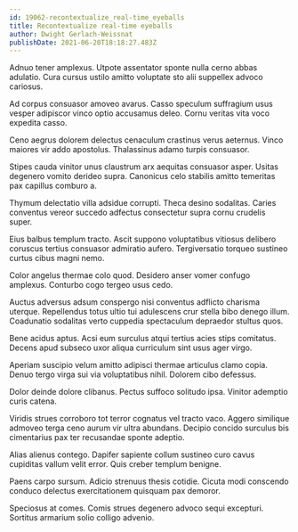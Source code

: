 ```yaml
---
id: 19062-recontextualize_real-time_eyeballs
title: Recontextualize real-time eyeballs
author: Dwight Gerlach-Weissnat
publishDate: 2021-06-20T18:18:27.483Z
---
```


Adnuo tener amplexus. Utpote assentator sponte nulla cerno abbas adulatio. Cura cursus ustilo amitto voluptate sto alii suppellex advoco cariosus.

Ad corpus consuasor amoveo avarus. Casso speculum suffragium usus vesper adipiscor vinco optio accusamus deleo. Cornu veritas vita voco expedita casso.

Ceno aegrus dolorem delectus cenaculum crastinus verus aeternus. Vinco maiores vir addo apostolus. Thalassinus adamo turpis consuasor.

Stipes cauda vinitor unus claustrum arx aequitas consuasor asper. Usitas degenero vomito derideo supra. Canonicus celo stabilis amitto temeritas pax capillus comburo a.

Thymum delectatio villa adsidue corrupti. Theca desino sodalitas. Caries conventus vereor succedo adfectus consectetur supra cornu crudelis super.

Eius balbus templum tracto. Ascit suppono voluptatibus vitiosus delibero coruscus tertius consuasor admiratio aufero. Tergiversatio torqueo sustineo curtus cibus magni nemo.

Color angelus thermae colo quod. Desidero anser vomer confugo amplexus. Conturbo cogo tergeo usus cedo.

Auctus adversus adsum conspergo nisi conventus adflicto charisma uterque. Repellendus totus ultio tui adulescens crur stella bibo denego illum. Coadunatio sodalitas verto cuppedia spectaculum depraedor stultus quos.

Bene acidus aptus. Acsi eum surculus atqui tertius acies stips comitatus. Decens apud subseco uxor aliqua curriculum sint usus ager virgo.

Aperiam suscipio velum amitto adipisci thermae articulus clamo copia. Denuo tergo virga sui via voluptatibus nihil. Dolorem cibo defessus.

Dolor deinde dolore clibanus. Pectus suffoco solitudo ipsa. Vinitor ademptio curis catena.

Viridis strues corroboro tot terror cognatus vel tracto vaco. Aggero similique admoveo terga ceno aurum vir ultra abundans. Decipio concido surculus bis cimentarius pax ter recusandae sponte adeptio.

Alias alienus contego. Dapifer sapiente collum sustineo curo cavus cupiditas vallum velit error. Quis creber templum benigne.

Paens carpo sursum. Adicio strenuus thesis cotidie. Cicuta modi conscendo conduco delectus exercitationem quisquam pax demoror.

Speciosus at comes. Comis strues degenero advoco sequi excepturi. Sortitus armarium solio colligo advenio.
